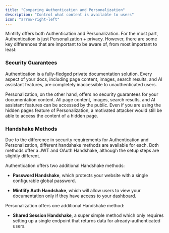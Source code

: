 ```yaml
---
title: "Comparing Authentication and Personalization"
description: "Control what content is available to users"
icon: "arrow-right-left"
---
```


Mintlify offers both Authentication and Personalization. For the most part, Authentication is
just Personalization + privacy. However, there are some key differences that are important to
be aware of, from most important to least:

### Security Guarantees

Authentication is a fully-fledged private documentation solution. Every aspect of your docs,
including page content, images, search results, and AI assistant features, are completely inaccessible to
unauthenticated users.

Personalization, on the other hand, offers no security guarantees for your documentation content.
All page content, images, search results, and AI assistant features can be accessed by the public. Even
if you are using the hidden pages feature of Personalization, a motivated attacker would still
be able to access the content of a hidden page.

### Handshake Methods

Due to the difference in security requirements for Authentication and Personalization, different
handshake methods are available for each. Both methods offer a JWT and OAuth Handshake, although
the setup steps are slightly different.

Authentication offers two additional Handshake methods:

- **Password Handshake**, which protects your website with a single configurable global password.

- **Mintlify Auth Handshake**, which will allow users to view your documentation only if they have
access to your dashboard.

Personalization offers one additional Handshake method:

- **Shared Session Handshake**, a super simple method which only requires setting up a single endpoint
that returns data for already-authenticated users.
